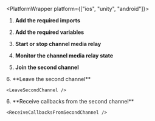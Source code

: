 
<PlatformWrapper platform={["ios", "unity", "android"]}>
1.  **Add the required imports**

    <ImportLibrary />

1.  **Add the required variables**

    <SetVariables />

1.  **Start or stop channel media relay**

    <StartStopChannelMediaRelay />

1.  **Monitor the channel media relay state**

    <MonitorChannelMediaRelayState />

1.  **Join the second channel**

    <JoinSecondChannel />
<PlatformWrapper platform="unity">
6.  **Leave the second channel**

    <LeaveSecondChannel />
</PlatformWrapper>
<PlatformWrapper notAllowed="unity">
6.  **Receive callbacks from the second channel**

    <ReceiveCallbacksFromSecondChannel />
</PlatformWrapper>
</PlatformWrapper>